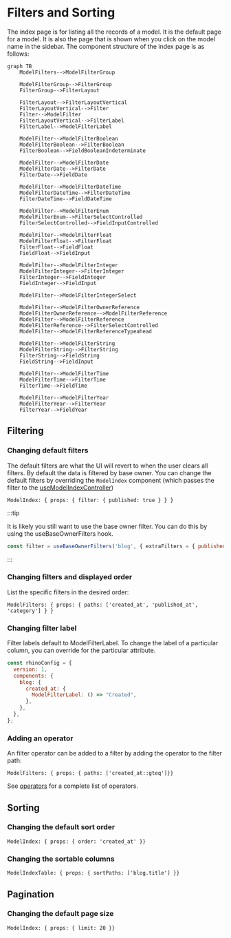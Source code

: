 # Filters and Sorting

The index page is for listing all the records of a model. It is the default page for a model. It is also the page that is shown when you click on the model name in the sidebar. The component structure of the index page is as follows:

```mermaid
graph TB
    ModelFilters-->ModelFilterGroup

    ModelFilterGroup-->FilterGroup
    FilterGroup-->FilterLayout

    FilterLayout-->FilterLayoutVertical
    FilterLayoutVertical-->Filter
    Filter-->ModelFilter
    FilterLayoutVertical-->FilterLabel
    FilterLabel-->ModelFilterLabel

    ModelFilter-->ModelFilterBoolean
    ModelFilterBoolean-->FilterBoolean
    FilterBoolean-->FieldBooleanIndeterminate

    ModelFilter-->ModelFilterDate
    ModelFilterDate-->FilterDate
    FilterDate-->FieldDate

    ModelFilter-->ModelFilterDateTime
    ModelFilterDateTime-->FilterDateTime
    FilterDateTime-->FieldDateTime

    ModelFilter-->ModelFilterEnum
    ModelFilterEnum-->FilterSelectControlled
    FilterSelectControlled-->FieldInputControlled

    ModelFilter-->ModelFilterFloat
    ModelFilterFloat-->FilterFloat
    FilterFloat-->FieldFloat
    FieldFloat-->FieldInput

    ModelFilter-->ModelFilterInteger
    ModelFilterInteger-->FilterInteger
    FilterInteger-->FieldInteger
    FieldInteger-->FieldInput

    ModelFilter-->ModelFilterIntegerSelect

    ModelFilter-->ModelFilterOwnerReference
    ModelFilterOwnerReference-->ModelFilterReference
    ModelFilter-->ModelFilterReference
    ModelFilterReference-->FilterSelectControlled
    ModelFilter-->ModelFilterReferenceTypeahead

    ModelFilter-->ModelFilterString
    ModelFilterString-->FilterString
    FilterString-->FieldString
    FieldString-->FieldInput

    ModelFilter-->ModelFilterTime
    ModelFilterTime-->FilterTime
    FilterTime-->FieldTime

    ModelFilter-->ModelFilterYear
    ModelFilterYear-->FilterYear
    FilterYear-->FieldYear
```

## Filtering

### Changing default filters

The default filters are what the UI will revert to when the user clears all filters. By default the data is filtered by base owner. You can change the default filters by overriding the `ModelIndex` component (which passes the filter to the [useModelIndexController](../../reference/front_end/controllers#usemodelindexcontroller))

```rhinoconfig title="src/rhino.config.js" levels=global,model
ModelIndex: { props: { filter: { published: true } } }
```

:::tip

It is likely you still want to use the base owner filter. You can do this by using the useBaseOwnerFilters hook.

```jsx
const filter = useBaseOwnerFilters('blog', { extraFilters = { published: true } });
```

:::

### Changing filters and displayed order

List the specific filters in the desired order:

```rhinoconfig title="src/rhino.config.js" levels=global,model
ModelFilters: { props: { paths: ['created_at', 'published_at', 'category'] } }
```

### Changing filter label

Filter labels default to ModelFilterLabel. To change the label of a particular column, you can override for the particular attribute.

```jsx title="src/rhino.config.js" levels=global,model
const rhinoConfig = {
  version: 1,
  components: {
    blog: {
      created_at: {
        ModelFilterLabel: () => "Created",
      },
    },
  },
};
```

### Adding an operator

An filter operator can be added to a filter by adding the operator to the filter path:

```rhinoconfig title="src/rhino.config.js" levels=global,model
ModelFilters: { props: { paths: ['created_at::gteq']}}
```

See [operators](../../concepts/rest_api/filtering.mdx) for a complete list of operators.

## Sorting

### Changing the default sort order

```rhinoconfig title="src/rhino.config.js" levels=global,model
ModelIndex: { props: { order: 'created_at' }}
```

### Changing the sortable columns

```rhinoconfig title="src/rhino.config.js" model=blog_post levels=global,model
ModelIndexTable: { props: { sortPaths: ['blog.title'] }}
```

## Pagination

### Changing the default page size

```rhinoconfig title="src/rhino.config.js" levels=global,model
ModelIndex: { props: { limit: 20 }}
```
